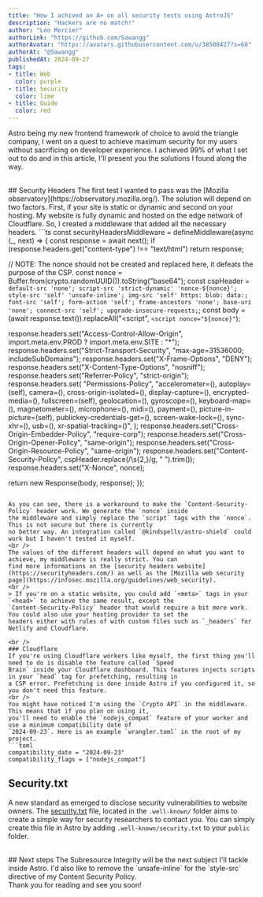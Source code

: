 ```yaml
---
title: "How I achived an A+ on all security tests using AstroJS"
description: "Hackers are no match!"
author: "Léo Mercier"
authorLink: "https://github.com/Sawangg"
authorAvatar: "https://avatars.githubusercontent.com/u/38500427?s=60"
authorAt: "@Sawangg"
publishedAt: 2024-09-27
tags:
- title: Web
  color: purple
- title: Security
  color: lime
- title: Guide
  color: red
---
```


Astro being my new frontend framework of choice to avoid the triangle company, I went on a quest to achieve maximum
security for my users without sacrificing on developer experience. I achieved 99% of what I set out to do and in this
article, I'll present you the solutions I found along the way.

<br />
## Security Headers
The first test I wanted to pass was the [Mozilla observatory](https://observatory.mozilla.org/). The solution will depend on
two factors. First, if your site is static or dynamic and second on your hosting. My website is fully dynamic and hosted
on the edge network of Cloudflare. So, I created a middleware that added all the necessary headers.
```ts
const securityHeadersMiddleware = defineMiddleware(async (_, next) => {
  const response = await next();
  if (response.headers.get("content-type") !== "text/html") return response;

  // NOTE: The nonce should not be created and replaced here, it defeats the purpose of the CSP.
  const nonce = Buffer.from(crypto.randomUUID()).toString("base64");
  const cspHeader = `
    default-src 'none';
    script-src 'strict-dynamic' 'nonce-${nonce}';
    style-src 'self' 'unsafe-inline';
    img-src 'self' https: blob: data:;
    font-src 'self';
    form-action 'self';
    frame-ancestors 'none';
    base-uri 'none';
    connect-src 'self';
    upgrade-insecure-requests;
  `;
  const body = (await response.text()).replaceAll("<script", `<script nonce="${nonce}"`);

  response.headers.set("Access-Control-Allow-Origin", import.meta.env.PROD ? import.meta.env.SITE : "*");
  response.headers.set("Strict-Transport-Security", "max-age=31536000; includeSubDomains");
  response.headers.set("X-Frame-Options", "DENY");
  response.headers.set("X-Content-Type-Options", "nosniff");
  response.headers.set("Referrer-Policy", "strict-origin");
  response.headers.set(
    "Permissions-Policy",
    "accelerometer=(), autoplay=(self), camera=(), cross-origin-isolated=(), display-capture=(), encrypted-media=(), fullscreen=(self), geolocation=(), gyroscope=(), keyboard-map=(), magnetometer=(), microphone=(), midi=(), payment=(), picture-in-picture=(self), publickey-credentials-get=(), screen-wake-lock=(), sync-xhr=(), usb=(), xr-spatial-tracking=()",
  );
  response.headers.set("Cross-Origin-Embedder-Policy", "require-corp");
  response.headers.set("Cross-Origin-Opener-Policy", "same-origin");
  response.headers.set("Cross-Origin-Resource-Policy", "same-origin");
  response.headers.set("Content-Security-Policy", cspHeader.replace(/\s{2,}/g, " ").trim());
  response.headers.set("X-Nonce", nonce);

  return new Response(body, response);
});
```

As you can see, there is a workaround to make the `Content-Security-Policy` header work. We generate the `nonce` inside
the middleware and simply replace the `script` tags with the `nonce`. This is not secure but there is currently
no better way. An integration called `@kindspells/astro-shield` could work but I haven't tested it myself.
<br />
The values of the different headers will depend on what you want to achieve, my middleware is really strict. You can
find more informations on the [security headers website](https://securityheaders.com/) as well as the [Mozilla web security
page](https://infosec.mozilla.org/guidelines/web_security).
<br />
> If you're on a static website, you could add `<meta>` tags in your `<head>` to achieve the same result, except the
`Content-Security-Policy` header that would require a bit more work. You could also use your hosting provider to set the
headers either with rules of with custom files such as `_headers` for Netlify and Cloudflare.

<br />
### Cloudflare
If you're using Cloudflare workers like myself, the first thing you'll need to do is disable the feature called `Speed
Brain` inside your Cloudflare dashboard. This features injects scripts in your `head` tag for prefetching, resulting in
a CSP error. Prefetching is done inside Astro if you configured it, so you don't need this feature.
<br />
You might have noticed I'm using the `Crypto API` in the middleware. This means that if you plan on using it,
you'll need to enable the `nodejs_compat` feature of your worker and use a minimum compatibility date of
`2024-09-23`. Here is an example `wrangler.toml` in the root of my project.
```toml
compatibility_date = "2024-09-23"
compatibility_flags = ["nodejs_compat"]
```

## Security.txt
A new standard as emerged to disclose security vulnerabilities to website owners. The
[security.txt](https://securitytxt.org/) file, located in the `.well-known/` folder aims to create a simple way for
security researchers to contact you. You can simply create this file in Astro by adding `.well-known/security.txt` to
your `public` folder.

<br />
## Next steps
The Subresource Integrity will be the next subject I'll tackle inside Astro. I'd also like to remove the `unsafe-inline`
for the `style-src` directive of my Content Security Policy.
<br />
Thank you for reading and see you soon!
